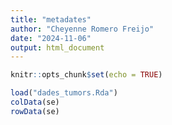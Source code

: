 ---
title: "metadates"
author: "Cheyenne Romero Freijo"
date: "2024-11-06"
output: html_document
---

```{r setup, include=FALSE}
knitr::opts_chunk$set(echo = TRUE)
```

```{r}
load("dades_tumors.Rda")
colData(se)
rowData(se)
```